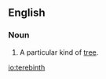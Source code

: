 ==English==
{{wikipedia}}
===Noun===
{{en-noun|s}}
#A particular kind of [[tree]].

[[io:terebinth]]